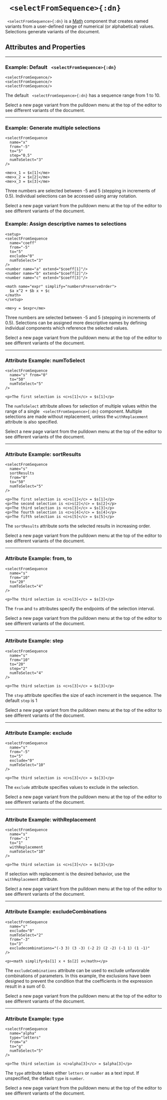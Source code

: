 


# ` <selectFromSequence>{:dn}`


` <selectFromSequence>{:dn}` is a [Math](../document_structure/essentialConcepts#component-types)
component that creates named variants from a user-defined range of numerical (or alphabetical) values. Selections generate variants of the document.

## Attributes and Properties 
 <AttrDisplay name='selectFromSequence'/> 
 <PropDisplay name='selectFromSequence'/>

---

### Example: Default ` <selectFromSequence>{:dn}`


```doenet-editor-horiz
<selectFromSequence/>
<selectFromSequence/>
<selectFromSequence/>
```



The default ` <selectFromSequence>{:dn}` has a sequence range from $1$ to $10$.

Select a new page variant from the pulldown menu at the top of the 
editor to see different variants of the document.

---

### Example: Generate multiple selections


```doenet-editor-horiz
<selectFromSequence 
  name="x" 
  from="-5" 
  to="5" 
  step="0.5" 
  numToSelect="3"
/>

<me>x_1 = $x[1]</me>
<me>x_2 = $x[2]</me>
<me>x_3 = $x[3]</me>  
```


Three numbers are selected between -5 and 5 (stepping in increments of 0.5). Individual
selections can be accessed using array notation.

Select a new page variant from the pulldown menu at the top of the 
editor to see different variants of the document.

### Example: Assign descriptive names to selections


```doenet-editor-horiz
<setup>
<selectFromSequence 
  name="coeff" 
  from="-5" 
  to="5" 
  exclude="0" 
  numToSelect="3"
/>
<number name="a" extend="$coeff[1]"/>
<number name="b" extend="$coeff[2]"/>
<number name="c" extend="$coeff[3]"/>

<math name="expr" simplify="numbersPreserveOrder">
  $a x^2 + $b x + $c
</math>
</setup>

<me>y = $expr</me>
```



Three numbers are selected between -5 and 5 (stepping in increments of 0.5). 
Selections can be assigned more descriptive names by defining individual components
which reference the selected values.

Select a new page variant from the pulldown menu at the top of the 
editor to see different variants of the document.


---

### Attribute Example: numToSelect


```doenet-editor-horiz
<selectFromSequence 
  name="s" from="0" 
  to="50" 
  numToSelect="5"
/>

<p>The first selection is <c>s[1]</c> = $s[1]</p>
```



The `numToSelect` attribute allows for selection of multiple values within the range of a 
single ` <selectFromSequence>{:dn}` component. Multiple selections are made without replacement, unless
the `withReplacement` attribute is also specified.

Select a new page variant from the pulldown menu at the top of the 
editor to see different variants of the document.

---

### Attribute Example: sortResults


```doenet-editor-horiz
<selectFromSequence 
  name="s" 
  sortResults 
  from="0" 
  to="50" 
  numToSelect="5"
/>

<p>The first selection is <c>s[1]</c> = $s[1]</p>
<p>The second selection is <c>s[2]</c> = $s[2]</p>
<p>The third selection is <c>s[3]</c> = $s[3]</p>
<p>The fourth selection is <c>s[4]</c> = $s[4]</p>
<p>The fifth selection is <c>s[5]</c> = $s[5]</p>
```



The `sortResults` attribute sorts the selected results in increasing order.

Select a new page variant from the pulldown menu at the top of the 
editor to see different variants of the document.


---

### Attribute Example: from, to


```doenet-editor-horiz
<selectFromSequence 
  name="s" 
  from="10" 
  to="20" 
  numToSelect="4"
/>

<p>The third selection is <c>s[3]</c> = $s[3]</p>
```



The `from` and `to` attributes specify the endpoints of the selection interval.

Select a new page variant from the pulldown menu at the top of the 
editor to see different variants of the document.


---

### Attribute Example: step


```doenet-editor-horiz
<selectFromSequence 
  name="s" 
  from="10" 
  to="20" 
  step="2"
  numToSelect="4"
/>

<p>The third selection is <c>s[3]</c> = $s[3]</p>
```

The `step` attribute specifies the size of each increment in the sequence. The default `step` is $1$

Select a new page variant from the pulldown menu at the top of the 
editor to see different variants of the document.

---

### Attribute Example: exclude


```doenet-editor-horiz
<selectFromSequence 
  name="s" 
  from="-5" 
  to="5" 
  exclude="0"
  numToSelect="10"
/>

<p>The third selection is <c>s[3]</c> = $s[3]</p>
```


The `exclude` attribute specifies values to exclude in the selection.

Select a new page variant from the pulldown menu at the top of the 
editor to see different variants of the document.


---


### Attribute Example: withReplacement


```doenet-editor-horiz
<selectFromSequence 
  name="s" 
  from="-1" 
  to="1" 
  withReplacement
  numToSelect="10"
/>

<p>The third selection is <c>s[3]</c> = $s[3]</p>
```



If selection with replacement is the desired behavior, use the `withReplacement` attribute.

Select a new page variant from the pulldown menu at the top of the 
editor to see different variants of the document.


---


### Attribute Example: excludeCombinations


```doenet-editor-horiz
<selectFromSequence 
  name="s" 
  exclude="0" 
  numToSelect="2"  
  from="-3" 
  to="3" 
  excludecombinations="(-3 3) (3 -3) (-2 2) (2 -2) (-1 1) (1 -1)" 
/>

<p><math simplify>$s[1] x + $s[2] x</math></p>       
```


The `excludeCombinations` attribute can be used to exclude unfavorable combinations of 
parameters. In this example, the exclusions have been designed to prevent the condition 
that the coefficients in the expression result in a sum of $0$. 

Select a new page variant from the pulldown menu at the top of the 
editor to see different variants of the document.


---

### Attribute Example: type


```doenet-editor-horiz
<selectFromSequence
  name="alpha" 
  type="letters" 
  from="a" 
  to="g" 
  numToSelect="5" 
/>

<p>The third selection is <c>alpha[3]</c> = $alpha[3]</p>    
```



The `type` attribute takes either `letters` or `number` as a text input. If unspecified, 
the default `type` is `number`. 

Select a new page variant from the pulldown menu at the top of the 
editor to see different variants of the document.